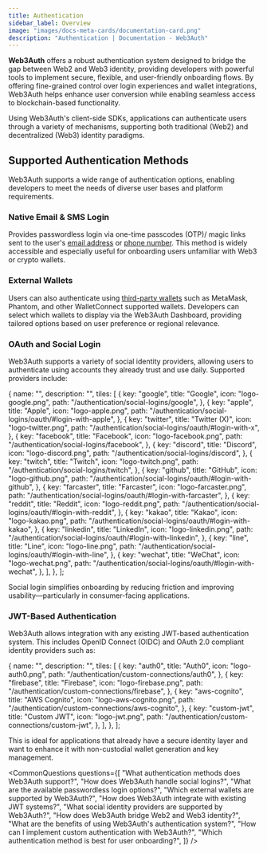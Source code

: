 ```yaml
---
title: Authentication
sidebar_label: Overview
image: "images/docs-meta-cards/documentation-card.png"
description: "Authentication | Documentation - Web3Auth"
---
```




**Web3Auth** offers a robust authentication system designed to bridge the gap between Web2 and Web3
identity, providing developers with powerful tools to implement secure, flexible, and user-friendly
onboarding flows. By offering fine-grained control over login experiences and wallet integrations,
Web3Auth helps enhance user conversion while enabling seamless access to blockchain-based
functionality.

Using Web3Auth's client-side SDKs, applications can authenticate users through a variety of
mechanisms, supporting both traditional (Web2) and decentralized (Web3) identity paradigms.

## Supported Authentication Methods

Web3Auth supports a wide range of authentication options, enabling developers to meet the needs of
diverse user bases and platform requirements.

### Native Email & SMS Login

Provides passwordless login via one-time passcodes (OTP)/ magic links sent to the user's
[email address](/authentication/basic-logins/email-passwordless) or
[phone number](/authentication/basic-logins/sms-otp). This method is widely accessible and
especially useful for onboarding users unfamiliar with Web3 or crypto wallets.

### External Wallets

Users can also authenticate using
[third-party wallets](/authentication/basic-logins/external-wallets) such as MetaMask, Phantom, and
other WalletConnect supported wallets. Developers can select which wallets to display via the
Web3Auth Dashboard, providing tailored options based on user preference or regional relevance.

### OAuth and Social Login

Web3Auth supports a variety of social identity providers, allowing users to authenticate using
accounts they already trust and use daily. Supported providers include:

  {
    name: "",
    description: "",
    tiles: [
      {
        key: "google",
        title: "Google",
        icon: "logo-google.png",
        path: "/authentication/social-logins/google",
      },
      {
        key: "apple",
        title: "Apple",
        icon: "logo-apple.png",
        path: "/authentication/social-logins/oauth/#login-with-apple",
      },
      {
        key: "twitter",
        title: "Twitter (X)",
        icon: "logo-twitter.png",
        path: "/authentication/social-logins/oauth/#login-with-x",
      },
      {
        key: "facebook",
        title: "Facebook",
        icon: "logo-facebook.png",
        path: "/authentication/social-logins/facebook",
      },
      {
        key: "discord",
        title: "Discord",
        icon: "logo-discord.png",
        path: "/authentication/social-logins/discord",
      },
      {
        key: "twitch",
        title: "Twitch",
        icon: "logo-twitch.png",
        path: "/authentication/social-logins/twitch",
      },
      {
        key: "github",
        title: "GitHub",
        icon: "logo-github.png",
        path: "/authentication/social-logins/oauth/#login-with-github",
      },
      {
        key: "farcaster",
        title: "Farcaster",
        icon: "logo-farcaster.png",
        path: "/authentication/social-logins/oauth/#login-with-farcaster",
      },
      {
        key: "reddit",
        title: "Reddit",
        icon: "logo-reddit.png",
        path: "/authentication/social-logins/oauth/#login-with-reddit",
      },
      {
        key: "kakao",
        title: "Kakao",
        icon: "logo-kakao.png",
        path: "/authentication/social-logins/oauth/#login-with-kakao",
      },
      {
        key: "linkedin",
        title: "LinkedIn",
        icon: "logo-linkedin.png",
        path: "/authentication/social-logins/oauth/#login-with-linkedin",
      },
      {
        key: "line",
        title: "Line",
        icon: "logo-line.png",
        path: "/authentication/social-logins/oauth/#login-with-line",
      },
      {
        key: "wechat",
        title: "WeChat",
        icon: "logo-wechat.png",
        path: "/authentication/social-logins/oauth/#login-with-wechat",
      },
    ],
  },
];

<Tiles tileGroups={SocialLoginSetup} />

Social login simplifies onboarding by reducing friction and improving usability—particularly in
consumer-facing applications.

### JWT-Based Authentication

Web3Auth allows integration with any existing JWT-based authentication system. This includes OpenID
Connect (OIDC) and OAuth 2.0 compliant identity providers such as:

  {
    name: "",
    description: "",
    tiles: [
      {
        key: "auth0",
        title: "Auth0",
        icon: "logo-auth0.png",
        path: "/authentication/custom-connections/auth0",
      },
      {
        key: "firebase",
        title: "Firebase",
        icon: "logo-firebase.png",
        path: "/authentication/custom-connections/firebase",
      },
      {
        key: "aws-cognito",
        title: "AWS Cognito",
        icon: "logo-aws-cognito.png",
        path: "/authentication/custom-connections/aws-cognito",
      },
      {
        key: "custom-jwt",
        title: "Custom JWT",
        icon: "logo-jwt.png",
        path: "/authentication/custom-connections/custom-jwt",
      },
    ],
  },
];

<Tiles tileGroups={JWTLoginSetup} />

This is ideal for applications that already have a secure identity layer and want to enhance it with
non-custodial wallet generation and key management.

<CommonQuestions
  questions={[
    "What authentication methods does Web3Auth support?",
    "How does Web3Auth handle social logins?",
    "What are the available passwordless login options?",
    "Which external wallets are supported by Web3Auth?",
    "How does Web3Auth integrate with existing JWT systems?",
    "What social identity providers are supported by Web3Auth?",
    "How does Web3Auth bridge Web2 and Web3 identity?",
    "What are the benefits of using Web3Auth's authentication system?",
    "How can I implement custom authentication with Web3Auth?",
    "Which authentication method is best for user onboarding?",
  ]}
/>
